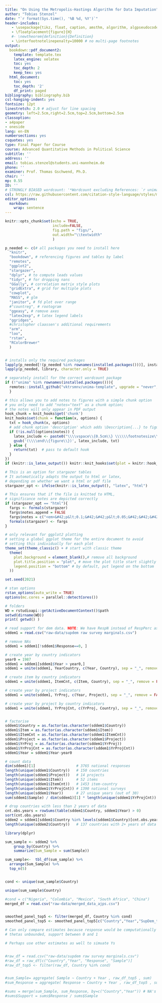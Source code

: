 ```yaml
---
title: "On Using the Metropolis-Hastings Algorithm for Data Imputation"
author: "Tobias Stenzel"
date: "`r format(Sys.time(), '%B %d, %Y')`"
header-includes:
   - \usepackage{tikz, float, caption, amsthm, algorithm, algpseudocode}
   - \floatplacement{figure}{H}
   #- \newtheorem{definition}{Definition}
   - \interfootnotelinepenalty=10000 # no multi-page footnotes
output:
  bookdown::pdf_document2:
    template: template.tex
    latex_engine: xelatex
    toc: yes
    toc_depth: 2
    keep_tex: yes
  html_document:
    toc: yes
    toc_depth: '2'
    df_print: paged
bibliography: bibliography.bib
csl-hanging-indent: yes
fontsize: 12pt 
linestretch: 2.0 # adjust for line spacing 
geometry: left=2.5cm,right=2.5cm,top=2.5cm,bottom=2.5cm
classoption:
- a4paper
- oneside
lang: en-EN
numbersections: yes
csquotes: yes
type: Final Paper for Course
course: Advanced Quantitative Methods in Political Science
subtitle: ''
address: ''
email: tobias.stenzel@students.uni-mannheim.de
phone: ''
examiner: Prof. Thomas Gschwend, Ph.D.
chair: ''
mp: 0.55
ID: ''
# STRONGLY BIASED wordcount: '*Wordcount excluding References: `r unima::count_words(knitr::current_input())`*' 
csl: https://raw.githubusercontent.com/citation-style-language/styles/master/american-political-science-association.csl
editor_options:
  markdown:
    wrap: sentence
---
```

 
```r
knitr::opts_chunk$set(echo = TRUE,
                      include=FALSE,
                      fig.path = "figs/",
                      out.width="\\textwidth"
                      )

p_needed <- c(# all packages you need to install here
  "knitr",
  "bookdown", # referencing figures and tables by label
  "remotes",
  "ggplot2",
  "stargazer",
  "dplyr", # to compute leads values
  "tidyr", # for dropping nans
  "GGally", # correlation matrix style plots
  "gridExtra", # grid for multiple plots
  "cowplot",
  "MASS", # glm
  "janitor", # fd plot over range
  #"countreg", # rootogram
  "ggeasy", # remove axes
  "latex2exp", # latex legend labels
  "ggridges",
  #christopher claassen's additional requirements
  "arm",
  "loo",
  "rstan",
  "RColorBrewer"
  )


# installs only the required packages 
lapply(p_needed[!(p_needed %in% rownames(installed.packages()))], install.packages)
lapply(p_needed, library, character.only = TRUE)

# separately install for the correct wordcount package 
if (!"unima" %in% rownames(installed.packages())){
  remotes::install_github("vktrsmnv/unima-template", upgrade = "never", dependencies = TRUE)
  }

# this allows you to add notes to figures with a simple chunk option
# you only need to add "notes="text" as a chunk option; 
# the notes will only appear in PDF output
hook_chunk = knit_hooks$get('chunk')
knit_hooks$set(chunk = function(x, options) {
  txt = hook_chunk(x, options)
  # add chunk option 'description' which adds \Description{...} to figures
  if (!is.null(options$notes)) {
    latex_include <- paste0("\\\\vspace\\{0.5cm\\} \\\\\\footnotesize\\{\\\\textit\\{Notes: \\}", options$notes, "\\} \\1")
    gsub('(\\\\end\\{figure\\})', latex_include, txt) 
  } else {
    return(txt)  # pass to default hook
  }
})
if (knitr::is_latex_output()) knitr::knit_hooks$set(plot = knitr::hook_plot_tex)

# This is an option for stargazer tables
# It automatically adapts the output to html or latex,
# depending on whether we want a html or pdf file
stargazer_opt <- ifelse(knitr::is_latex_output(), "latex", "html")

# This ensures that if the file is knitted to HTML,
# significance notes are depicted correctly 
if (stargazer_opt == "html"){
  fargs <- formals(stargazer)
  fargs$notes.append = FALSE
  fargs$notes = c("<em>&#42;p&lt;0.1;&#42;&#42;p&lt;0.05;&#42;&#42;&#42;p&lt;0.01</em>")
  formals(stargazer) <- fargs
}

# only relevant for ggplot2 plotting
# setting a global ggplot theme for the entire document to avoid 
# setting this individually for each plot 
theme_set(theme_classic() + # start with classic theme 
  theme(
    plot.background = element_blank(),# remove all background 
    plot.title.position = "plot", # move the plot title start slightly 
    legend.position = "bottom" # by default, put legend on the bottom
  ))

set.seed(2021)
```

```r
# stan options
rstan_options(auto_write = TRUE)
options(mc.cores = parallel::detectCores())

# folders
WD = rstudioapi::getActiveDocumentContext()$path 
setwd(dirname(WD))
print( getwd() )

# read support for dem data. NOTE: We have RespN instead of RespPerc as in online material
sddem1 = read.csv("raw-data/supdem raw survey marginals.csv")
```

```r
# remove NAs
sddem1 = sddem1[!sddem1$Response==0, ]

# create year by country indicators
year0 = 1987
sddem1 = sddem1[sddem1$Year > year0,]
sddem1 = unite(sddem1, YearCountry, c(Year, Country), sep = "_", remove = FALSE)

# create item by country indicators
sddem1 = unite(sddem1, ItemCnt, c(Item, Country), sep = "_", remove = FALSE)

# create year by project indicators
sddem1 = unite(sddem1, YrProj, c(Year, Project), sep = "_", remove = FALSE)

# create year by project by country indicators
sddem1 = unite(sddem1, YrProjCnt, c(YrProj, Country), sep = "_", remove = FALSE)


# factorise
sddem1$Country = as.factor(as.character(sddem1$Country))
sddem1$Item = as.factor(as.character(sddem1$Item))
sddem1$ItemCnt = as.factor(as.character(sddem1$ItemCnt))
sddem1$Project = as.factor(as.character(sddem1$Project))
sddem1$YrProj = as.factor(as.character(sddem1$YrProj))
sddem1$YrProjCnt = as.factor(as.character(sddem1$YrProjCnt))
sddem1$Year = sddem1$Year-year0

# count data
dim(sddem1)[1]                   # 3765 national responses
length(unique(sddem1$Country))   # 150 countries
length(unique(sddem1$Project))   # 14 projects
length(unique(sddem1$Item))      # 52 items
length(unique(sddem1$ItemCnt))   # 1453 item-country
length(unique(sddem1$YrProjCnt)) # 1390 national surveys
length(unique(sddem1$Year))      # 27 unique years (out of 30)
sum(sddem1$Sample) / dim(sddem1)[1] * length(unique(sddem1$YrProjCnt))   # 1,804,450 respondents              
```

```r
# drop countries with less than 2 years of data
cnt.obs.years = rowSums(table(sddem1$Country, sddem1$Year) > 0)
sort(cnt.obs.years)
sddem2 = sddem1[sddem1$Country %in% levels(sddem1$Country)[cnt.obs.years > 1], ]
length(unique(sddem2$Country))   # 137 countries with 2+ years of data


```



```r

library(dplyr)

sum_sample <- sddem2 %>%
    group_by(Country) %>%
    summarize(Sum_Sample = sum(Sample))

sum_sample<-  tbl_df(sum_sample) %>%
  arrange(Sum_Sample) %>%
  top_n(5)


cond <- unique(sum_sample$Country)

unique(sum_sample$Country)

```


```r
#cond = c("Nigeria", "Colombia", "Mexico", "South Africa", "China")
merged_df = read.csv("raw-data/merged_data_ajps.csv")


smoothed_panel_top5 <- filter(merged_df, Country %in% cond) 
smoothed_panel_top5 <- smoothed_panel_top5[c("Country","Year","SupDem_trim")]
```


```r

# Can only compare estimates because response would be computationally too costly
# thetas unbounded, support between 0 and 1

# Perhaps use other estimates as well to simuate Ys


#raw_df = read.csv("raw-data/supdem raw survey marginals.csv")
#raw_df = raw_df[c("Country","Year", "Response", "Sample")]
#raw_df_top5 <- filter(raw_df, Country %in% cond) 


#sum_Sample= aggregate( Sample ~ Country + Year , raw_df_top5 , sum)
#sum_Response = aggregate( Response ~ Country + Year , raw_df_top5 , sum)

#sums = merge(sum_Sample, sum_Response, by=c("Country","Year")) # NA's match
#sums$Support = sums$Response / sums$Sample



```





